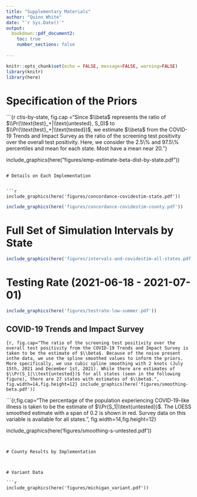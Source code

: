 ```yaml
---
title: "Supplementary Materials"
author: "Quinn White"
date: "`r Sys.Date()`"
output:
  bookdown::pdf_document2:
    toc: true
    number_sections: false
  
---
```



```r
knitr::opts_chunk$set(echo = FALSE, message=FALSE, warning=FALSE)
library(knitr)
library(here)

```


# Specification of the Priors


```{r ctis-by-state, fig.cap ="Since $\\beta$ represents the ratio of $\\Pr(\\text{test}_+|\\text{untested}, S_0)$ to $\\Pr(\\text{test}_+|\\text{tested})$, we estimate $\\beta$ from the COVID-19 Trends and Impact Survey as the ratio of the screening test positivity over the overall test positivity. Here, we consider the 2.5\\% and 97.5\\% percentiles and mean for each state. Most have a mean near $20%$."}

include_graphics(here("figures/emp-estimate-beta-dist-by-state.pdf"))

```

# Details on Each Implementation


```r

include_graphics(here('figures/concordance-covidestim-state.pdf'))

```


```r

include_graphics(here('figures/concordance-covidestim-county.pdf'))

```


\newpage

# Full Set of Simulation Intervals by State

```r

include_graphics(here('figures/intervals-and-covidestim-all-states.pdf'))

```



# Testing Rate (2021-06-18 - 2021-07-01) 

```r

include_graphics(here('figures/testrate-low-summer.pdf'))

```

## COVID-19 Trends and Impact Survey 

```{r, fig.cap="The ratio of the screening test positivity over the overall test positivity from the COVID-19 Trends and Impact Survey is taken to be the estimate of $\\beta$. Because of the noise present inthe data, we use the spline smoothed values to inform the priors. More specifically, we use cubic spline smoothing with 2 knots (July 15th, 2021 and December 1st, 2021). While there are estimates of $\\Pr(S_1|\\text{untested})$ for all states (seen in the following figure), there are 27 states with estimates of $\\beta$.", fig.width=14,fig.height=12}
include_graphics(here('figures/smoothing-beta.pdf'))
```


```{r,fig.cap="The percentage of the population experiencing COVID-19-like illness is taken to be the estimate of $\\Pr(S_1|\\text{untested})$. The LOESS smoothed estimate with a span of 0.2 is shown in red. Survey data on this variable is available for all states.", fig.width=14,fig.height=12}

include_graphics(here('figures/smoothing-s-untested.pdf'))


```


# County Results by Implementation



# Variant Data

```r

include_graphics(here('figures/michigan_variant.pdf'))


```

